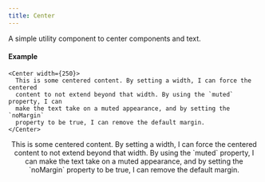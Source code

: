 ```yaml
---
title: Center
---
```



A simple utility component to center components and text.

#### Example

```tsx
<Center width={250}>
  This is some centered content. By setting a width, I can force the centered
  content to not extend beyond that width. By using the `muted` property, I can
  make the text take on a muted appearance, and by setting the `noMargin`
  property to be true, I can remove the default margin.
</Center>
```

<Center width={250}>
  This is some centered content. By setting a width, I can force the centered
  content to not extend beyond that width. By using the `muted` property, I can
  make the text take on a muted appearance, and by setting the `noMargin`
  property to be true, I can remove the default margin.
</Center>


<TypeDoc 
    propsTitle
    name="CenteredTextProps"
/>
